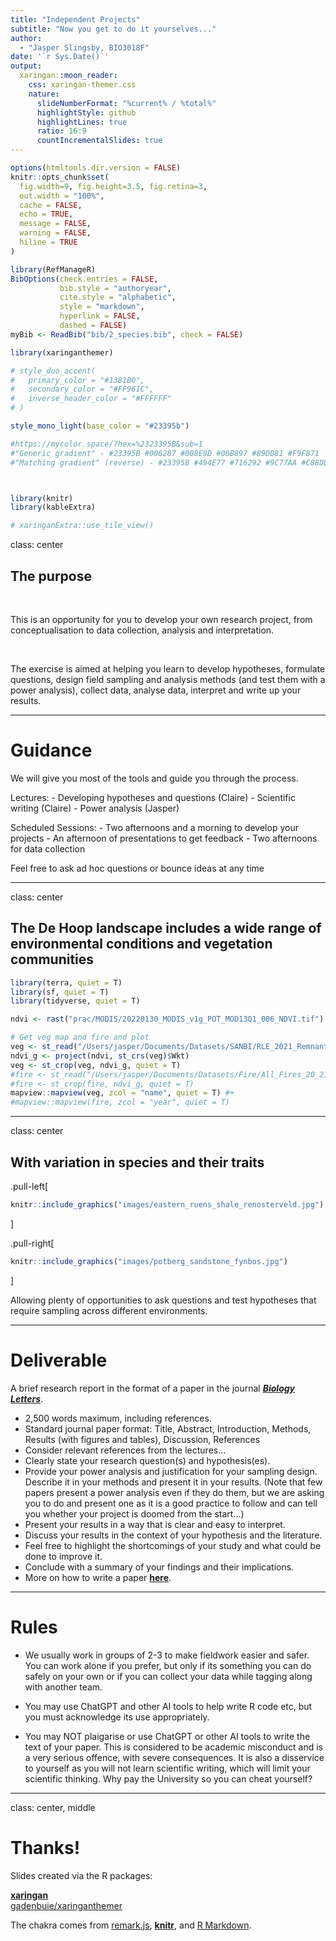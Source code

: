 ```yaml
---
title: "Independent Projects"
subtitle: "Now you get to do it yourselves..."  
author: 
  - "Jasper Slingsby, BIO3018F"
date: '`r Sys.Date()`'
output:
  xaringan::moon_reader:
    css: xaringan-themer.css
    nature:
      slideNumberFormat: "%current% / %total%"
      highlightStyle: github
      highlightLines: true
      ratio: 16:9
      countIncrementalSlides: true
---
```


```r
options(htmltools.dir.version = FALSE)
knitr::opts_chunk$set(
  fig.width=9, fig.height=3.5, fig.retina=3,
  out.width = "100%",
  cache = FALSE,
  echo = TRUE,
  message = FALSE, 
  warning = FALSE,
  hiline = TRUE
)

library(RefManageR)
BibOptions(check.entries = FALSE,
           bib.style = "authoryear",
           cite.style = "alphabetic",
           style = "markdown",
           hyperlink = FALSE,
           dashed = FALSE)
myBib <- ReadBib("bib/2_species.bib", check = FALSE)
```

```r
library(xaringanthemer)

# style_duo_accent(
#   primary_color = "#1381B0",
#   secondary_color = "#FF961C",
#   inverse_header_color = "#FFFFFF"
# )

style_mono_light(base_color = "#23395b")

#https://mycolor.space/?hex=%2323395B&sub=1 
#"Generic gradient" - #23395B #006287 #008E9D #00B897 #89DD81 #F9F871
#"Matching gradient" (reverse) - #23395B #494E77 #716292 #9C77AA #C88DBF #F5A3D0



library(knitr)
library(kableExtra)
```


```r
# xaringanExtra::use_tile_view()
```

class: center

## The purpose

<br>

This is an opportunity for you to develop your own research project, from conceptualisation to data collection, analysis and interpretation.

<br>

The exercise is aimed at helping you learn to develop hypotheses, formulate questions, design field sampling and analysis methods (and test them with a power analysis), collect data, analyse data, interpret and write up your results.

---

# Guidance

We will give you most of the tools and guide you through the process.

Lectures:
- Developing hypotheses and questions (Claire)
- Scientific writing (Claire)
- Power analysis (Jasper)

Scheduled Sessions:
- Two afternoons and a morning to develop your projects
- An afternoon of presentations to get feedback
- Two afternoons for data collection

Feel free to ask ad hoc questions or bounce ideas at any time

---

class: center

## The De Hoop landscape includes a wide range of environmental conditions and vegetation communities

```r

library(terra, quiet = T)
library(sf, quiet = T)
library(tidyverse, quiet = T)

ndvi <- rast("prac/MODIS/20220130_MODIS_v1g_POT_MOD13Q1_006_NDVI.tif")

# Get veg map and fire and plot
veg <- st_read("/Users/jasper/Documents/Datasets/SANBI/RLE_2021_Remnants/FynRemnantsClean.gpkg", quiet = T)
ndvi_g <- project(ndvi, st_crs(veg)$Wkt)
veg <- st_crop(veg, ndvi_g, quiet = T)
#fire <- st_read("/Users/jasper/Documents/Datasets/Fire/All_Fires_20_21_gw/CNCFires2021Clean.gpkg", quiet = T)
#fire <- st_crop(fire, ndvi_g, quiet = T)
mapview::mapview(veg, zcol = "name", quiet = T) #+
#mapview::mapview(fire, zcol = "year", quiet = T)

```

---

class: center

## With variation in species and their traits

.pull-left[ 
```r
knitr::include_graphics("images/eastern_ruens_shale_renosterveld.jpg")
```
]

.pull-right[ 
```r
knitr::include_graphics("images/potberg_sandstone_fynbos.jpg")
```
]

Allowing plenty of opportunities to ask questions and test hypotheses that require sampling across different environments.

---

# Deliverable

A brief research report in the format of a paper in the journal [**_Biology Letters_**](https://royalsocietypublishing.org/rsbl/for-authors).

- 2,500 words maximum, including references.
- Standard journal paper format: Title, Abstract, Introduction, Methods, Results (with figures and tables), Discussion, References
- Consider relevant references from the lectures...
- Clearly state your research question(s) and hypothesis(es).
- Provide your power analysis and justification for your sampling design. Describe it in your methods and present it in your results. (Note that few papers present a power analysis even if they do them, but we are asking you to do and present one as it is a good practice to follow and can tell you whether your project is doomed from the start...)
- Present your results in a way that is clear and easy to interpret.
- Discuss your results in the context of your hypothesis and the literature.
- Feel free to highlight the shortcomings of your study and what could be done to improve it.
- Conclude with a summary of your findings and their implications.
- More on how to write a paper [**here**](https://docs.google.com/document/d/1xidafYQKbNyvfvBRtj7-NblW6sg_9_h5HJWgtUsgasY/edit?usp=sharing).

---

# Rules

- We usually work in groups of 2-3 to make fieldwork easier and safer. You can work alone if you prefer, but only if its something you can do safely on your own or if you can collect your data while tagging along with another team.

- You may use ChatGPT and other AI tools to help write R code etc, but you must acknowledge its use appropriately. 

- You may NOT plaigarise or use ChatGPT or other AI tools to write the text of your paper. This is considered to be academic misconduct and is a very serious offence, with severe consequences. It is also a disservice to yourself as you will not learn scientific writing, which will limit your scientific thinking. Why pay the University so you can cheat yourself?

---

class: center, middle

# Thanks!

Slides created via the R packages:

[**xaringan**](https://github.com/yihui/xaringan)<br>
[gadenbuie/xaringanthemer](https://github.com/gadenbuie/xaringanthemer)

The chakra comes from [remark.js](https://remarkjs.com), [**knitr**](http://yihui.name/knitr), and [R Markdown](https://rmarkdown.rstudio.com).
